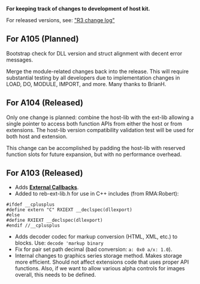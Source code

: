 '''For keeping track of changes to development of host kit.'''

For released versions, see: [http://www.rebol.com/r3/changes.html "R3 change log"]

==For A105 (Planned)==

Bootstrap check for DLL version and struct alignment with decent error messages.

Merge the module-related changes back into the release. This will require substantial testing by all developers due to implementation changes in LOAD, DO, MODULE, IMPORT, and more. Many thanks to BrianH.

==For A104 (Released)==

Only one change is planned: combine the host-lib with the ext-lib allowing a single pointer to access both function APIs from either the host or from extensions. The host-lib version compatibility validation test will be used for both host and extension.

This change can be accomplished by padding the host-lib with reserved function slots for future expansion, but with no performance overhead.

==For A103 (Released)==

*Adds '''[[External Callbacks]]'''.
*Added to reb-ext-lib.h for use in C++ includes (from RMA:Robert):
 #ifdef __cplusplus
 #define extern "C" RXIEXT __declspec(dllexport)
 #else
 #define RXIEXT __declspec(dllexport)
 #endif //__cplusplus
*Adds decoder codec for markup conversion (HTML, XML, etc.) to blocks. Use: <tt>decode 'markup binary</tt>
*Fix for pair set path decimal (bad conversion: <tt>a: 0x0 a/x: 1.0</tt>).
*Internal changes to graphics series storage method. Makes storage more efficient. Should not affect extensions code that uses proper API functions. Also, if we want to allow various alpha controls for images overall, this needs to be defined.